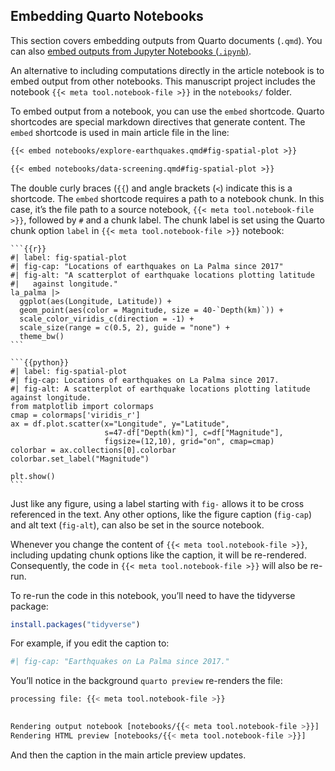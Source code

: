 ::: callout-note
## Embedding Quarto Notebooks

This section covers embedding outputs from Quarto documents (`.qmd`). You can also [embed outputs from Jupyter Notebooks (`.ipynb`)](/docs/authoring/notebook-embed.qmd).

:::

An alternative to including computations directly in the article notebook is to embed output from other notebooks. This manuscript project includes the notebook `{{< meta tool.notebook-file >}}` in the `notebooks/` folder.

To embed output from a notebook, you can use the `embed` shortcode. Quarto shortcodes are special markdown directives that generate content. The `embed` shortcode is used in main article file in the line:

::: {.content-visible when-meta="tool.is_rstudio"}
``` .markdown
{{< embed notebooks/explore-earthquakes.qmd#fig-spatial-plot >}}
```
:::

::: {.content-visible when-meta="tool.is_vscode"}
``` .markdown
{{< embed notebooks/data-screening.qmd#fig-spatial-plot >}}
```
:::

The double curly braces (`{{`) and angle brackets (`<`) indicate this is a shortcode. The `embed` shortcode requires a path to a notebook chunk. In this case, it's the file path to a source notebook, `{{< meta tool.notebook-file >}}`, followed by `#` and a chunk label. The chunk label is set using the Quarto chunk option `label` in `{{< meta tool.notebook-file >}}` notebook:

::: {.content-visible when-meta="tool.is_rstudio"}
````.qmd
```{{r}}
#| label: fig-spatial-plot
#| fig-cap: "Locations of earthquakes on La Palma since 2017"
#| fig-alt: "A scatterplot of earthquake locations plotting latitude 
#|   against longitude."
la_palma |> 
  ggplot(aes(Longitude, Latitude)) +
  geom_point(aes(color = Magnitude, size = 40-`Depth(km)`)) +
  scale_color_viridis_c(direction = -1) + 
  scale_size(range = c(0.5, 2), guide = "none") +
  theme_bw()
```
````
:::

::: {.content-visible when-meta="tool.is_vscode"}
````.qmd
```{{python}}
#| label: fig-spatial-plot
#| fig-cap: Locations of earthquakes on La Palma since 2017.
#| fig-alt: A scatterplot of earthquake locations plotting latitude against longitude.
from matplotlib import colormaps
cmap = colormaps['viridis_r']
ax = df.plot.scatter(x="Longitude", y="Latitude", 
                     s=47-df["Depth(km)"], c=df["Magnitude"], 
                     figsize=(12,10), grid="on", cmap=cmap)
colorbar = ax.collections[0].colorbar
colorbar.set_label("Magnitude")

plt.show()
```
````
:::

Just like any figure, using a label starting with `fig-` allows it to be cross referenced in the text. Any other options, like the figure caption (`fig-cap`) and alt text (`fig-alt`), can also be set in the source notebook.

Whenever you change the content of `{{< meta tool.notebook-file >}}`, including updating chunk options like the caption, it will be re-rendered. 
Consequently, the code in `{{< meta tool.notebook-file >}}` will also be re-run.

::: {.content-visible when-meta="tool.is_rstudio"}
To re-run the code in this notebook, you'll need to have the tidyverse package: 
``` r
install.packages("tidyverse")
```
:::


For example, if you edit the caption to:

```.r
#| fig-cap: "Earthquakes on La Palma since 2017."
```

You'll notice in the background `quarto preview` re-renders the file:
```.bash
processing file: {{< meta tool.notebook-file >}}
                                                                                    output file: {{< meta tool.notebook-file >}}

Rendering output notebook [notebooks/{{< meta tool.notebook-file >}}]
Rendering HTML preview [notebooks/{{< meta tool.notebook-file >}}]
```

And then the caption in the main article preview updates.
